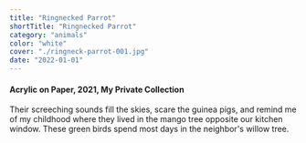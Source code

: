 ```yaml
---
title: "Ringnecked Parrot"
shortTitle: "Ringnecked Parrot"
category: "animals"
color: "white"
cover: "./ringneck-parrot-001.jpg"
date: "2022-01-01"
---
```

    
#### Acrylic on Paper, 2021, My Private Collection
    
Their screeching sounds fill the skies, scare the guinea pigs, and remind me of my childhood where they lived in the mango tree opposite our kitchen window. These green birds spend most days in the neighbor's willow tree.